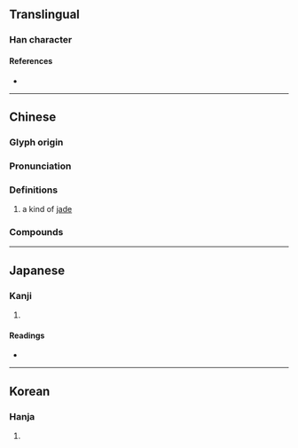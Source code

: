 {{also|珶}}
{{character info}}
==Translingual==

===Han character===
{{Han char|rn=96|rad=玉|as=09|sn=13|four=|canj=MGAMO|ids=⿰𤣩是}}

====References====
* {{Han ref|kx=0736.210|dkj=21100|dj=1148.010|hdz=21126.030|uh=7445|ud=29765}}

----

==Chinese==
{{zh-forms|alt=珶}}

===Glyph origin===
{{Han etym}}

===Pronunciation===
{{zh-pron
|m=tí
|c=tai4
|mc=y
|oc=y
|cat=n
}}

===Definitions===
{{zh-hanzi}}

# {{lb|zh|obsolete}} a kind of [[jade]]

===Compounds===
{{zh-der|瑅瑭}}

----

==Japanese==

===Kanji===
{{ja-kanji|grade=|rs=玉09}}

# {{rfdef|ja|sort=玉09}}

====Readings====
* {{ja-readings|on=[[てい]] (tei), [[だい]] (dai)|kun=|nanori=}}

----

==Korean==

===Hanja===
{{ko-hanja|hangeul=제|eumhun=|rv=je|mr=che|y=cey}}

# {{rfdef|ko|sort=玉09}}